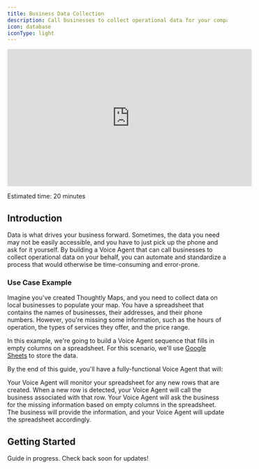 ```yaml
---
title: Business Data Collection
description: Call businesses to collect operational data for your company
icon: database
iconType: light
---
```


<Frame caption="Building your first Voice Agent">
	<iframe width="560" height="315" src="https://www.youtube.com/embed/bQ1X7ZhRcOw?si=CDpNyv2yfWsCjQ_a" title="YouTube video player" frameborder="0" allow="accelerometer; autoplay; clipboard-write; encrypted-media; gyroscope; picture-in-picture; web-share" referrerpolicy="strict-origin-when-cross-origin" allowfullscreen style={{ borderRadius: 10 }}></iframe>
</Frame>

<Icon icon="clock" iconType="light" /> Estimated time: 20 minutes

## Introduction

Data is what drives your business forward. Sometimes, the data you need may not be easily accessible, and you have to just pick up the phone and ask for it yourself. By building a Voice Agent that can call businesses to collect operational data on your behalf, you can automate and standardize a process that would otherwise be time-consuming and error-prone.

### Use Case Example

Imagine you've created Thoughtly Maps, and you need to collect data on local businesses to populate your map. You have a spreadsheet that contains the names of businesses, their addresses, and their phone numbers. However, you're missing some information, such as the hours of operation, the types of services they offer, and the price range.

In this example, we're going to build a Voice Agent sequence that fills in empty columns on a spreadsheet. For this scenario, we'll use [Google Sheets](/integrations/productivity/google-sheets) to store the data.

By the end of this guide, you'll have a fully-functional Voice Agent that will:

<Steps>
	<Step title="Watch for new rows">
		Your Voice Agent will monitor your spreadsheet for any new rows that are created. When a new row is detected, your Voice Agent will call the business associated with that row.
	</Step>
	<Step title="Collect missing information">
		Your Voice Agent will ask the business for the missing information based on empty columns in the spreadsheet. The business will provide the information, and your Voice Agent will update the spreadsheet accordingly.
	</Step>
</Steps>

## Getting Started

<Info>Guide in progress. Check back soon for updates!</Info>
